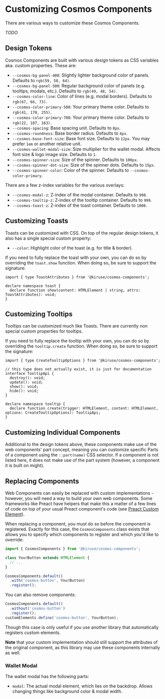 # Customizing Cosmos Components
There are various ways to customize these Cosmos Components.

*TODO*

## Design Tokens
Cosmos Components are built with various design tokens as CSS variables
aka. custom properties. These are:

- `--cosmos-bg-panel-400`: Slightly lighter background color of panels. Defaults to `rgb(59, 58, 64)`.
- `--cosmos-bg-panel-500`: Regular background color of panels (e.g. tooltips, modals, etc.). Defaults to `rgb(49, 48, 54)`.
- `--cosmos-color-line`: Color of lines (e.g. modal borders). Defaults to `rgb(67, 66, 73)`.
- `--cosmos-color-primary-500`: Your primary theme color. Defaults to `rgb(41, 170, 255)`.
- `--cosmos-color-primary-700`: Your primary theme color. Defaults to `rgb(22, 107, 163)`.
- `--cosmos-spacing`: Base spacing unit. Defaults to `8px`.
- `--cosmos-roundness`: Base border radius. Defaults to `4px`.
- `--cosmos-base-font-size`: Base font size. Defaults to `12px`. You may prefer `1em` or another relative unit.
- `--cosmos-wallet-modal-size`: Size multiplier for the wallet modal. Affects font size & logo image size. Defaults to `1`.
- `--cosmos-spinner-size`: Size of the spinner. Defaults to `100px`.
- `--cosmos-spinner-dot-size`: Size of the spinner dots. Defaults to `15px`.
- `--cosmos-spinner-color`: Color of the spinner. Defaults to `--cosmos-color-primary`.

There are a few z-index variables for the various overlays:

- `--cosmos-modal-z`: Z-index of the modal container. Defaults to `998`.
- `--cosmos-tooltip-z`: Z-index of the tooltip container. Defaults to `999`.
- `--cosmos-toast-z`: Z-index of the toast container. Defaults to `1000`.

## Customizing Toasts
Toasts can be customized with CSS. On top of the regular design tokens,
it also has a single special custom property:

- `--color`: Highlight color of the toast (e.g. for title & border).

If you need to fully replace the toast with your own, you can do so by
overriding the `toast.show` function. When doing so, be sure to support
the signature:

```tsx
import { type ToastAttributes } from '@kiruse/cosmos-components';

declare namespace toast {
  declare function show(content: HTMLElement | string, attrs: ToastAttributes): void;
}
```

## Customizing Tooltips
Tooltips can be customized much like Toasts. There are currently non
special custom properties for tooltips.

If you need to fully replace the tooltip with your own, you can do so by
overriding the `tooltip.create` function. When doing so, be sure to support
the signature:

```tsx
import { type CreateTooltipOptions } from '@kiruse/cosmos-components';

// this type does not actually exist, it is just for documentation
interface TooltipApi {
  destroy(): void;
  update(): void;
  show(): void;
  hide(): void;
}

declare namespace tooltip {
  declare function create(trigger: HTMLElement, content: HTMLElement, options: CreateTooltipOptions): TooltipApi;
}
```

## Customizing Individual Components
Additional to the design tokens above, these components make use of the
web components' part concept, meaning you can customize specific Parts
of a component using the `::part(name)` CSS selector. If a component is
not listed here, it does not make use of the part system (however, a
component it is built on might).

## Replacing Components
Web Components can easily be replaced with custom implementations - however,
you will need a way to build your own web components. Some frameworks like
Preact have helpers that make this a matter of a few lines of code on top
of your usual Preact component's code (see [Preact Custom Element](https://github.com/preactjs/preact-custom-element)).

When replacing a component, you must do so before the component is registered.
Exactly for this case, the `CosmosComponents` class exists that allows you
to specify which components to register and which you'd like to override:

```ts
import { CosmosComponents } from '@kiruse/cosmos-components';

class YourButton extends HTMLElement {
  // ...
}

CosmosComponents.default()
  .with('cosmos-button', YourButton)
  .register();
```

You can also remove components:

```ts
CosmosComponents.default()
  .without('cosmos-button')
  .register();
customElements.define('cosmos-button', YourButton);
```

Though this case is only useful if you use another library that
automatically registers custom elements.

**Note** that your custom implementation should still support the
attributes of the original component, as this library may use these
components internally as well.

### Wallet Modal
The wallet modal has the following parts:

- `modal`: The actual modal element, which lies on the backdrop. Allows
  changing things like background color & modal width.
